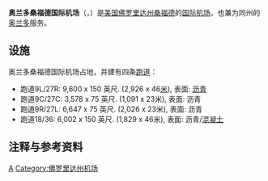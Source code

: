 {{distinguish|奥兰多国际机场}}

{{Infobox Airport
| airport_name = <center>奥兰多桑福德国际机场<br><small>{{lang|en|Orlando Sanford International Airport}}</small></center>
| IATA         = SFB
| ICAO         = KSFB
| FAA          = SFB
| type         = [[民用航空|民用]]
| run by       = 桑福德机场管理局
| city         = [[美国|美国]][[大奥兰多|大奥兰多]]
| location     = [[佛罗里达州|佛罗里达州]][[桑福德_(佛罗里达州)|桑福德]]
| elevation    = 17米
| coordinates  = {{coord|28|46|40|N|081|14|15|W|region:US_type:airport}}
| website      = 
| r1-number    = 9C/27C
| r1-length-f  = 3,578
| r1-length-m  = 1,091
| r1-surface   = Asphalt
| r2-number    = 9L/27R
| r2-length-f  = 9,600
| r2-length-m  = 2,926
| r2-surface   = Asphalt
| r3-number    = 9R/27L
| r3-length-f  = 3,500
| r3-length-m  = 1,067
| r3-surface   = Asphalt
| r4-number    = 18/36
| r4-length-f  = 6,002
| r4-length-m  = 1,829
| r4-surface   = Asphalt/Concrete
| stat-year    = 2007
| stat1-header = Aircraft operations
| stat1-data   = 320,884
| stat2-header = Based aircraft
| stat2-data   = 309
| footnotes    = Source: [[Federal_Aviation_Administration|Federal Aviation Administration]]<ref name=FAA>{{FAA-airport|ID=SFB|use=PU|own=PU|site=03407.1*A}}, effective 2007-12-20</ref>
}}

'''奥兰多桑福德国际机场'''（{{lang-en|Orlando Sanford International Airport}}，{{airport codes|SFB|KSFB|SFB}}）是[[美国|美国]][[佛罗里达州|佛罗里达州]][[桑福德_(佛罗里达州)|桑福德]]的[[国际机场|国际]][[机场|机场]]，也兼为同州的[[奥兰多_(佛罗里达州)|奥兰多]]服务。

== 设施 ==
奥兰多桑福德国际机场占地{{convert|2010|acre|ha|0|lk=on}}，并建有四条[[跑道|跑道]]：
* 跑道9L/27R: 9,600 x 150 英尺. (2,926 x 46[[米_(單位)|米]]), 表面: [[沥青|沥青]]
* 跑道9C/27C: 3,578 x 75 英尺. (1,091 x 23米), 表面: 沥青
* 跑道9R/27L: 6,647 x 75 英尺. (2,026 x 23米), 表面: 沥青
* 跑道18/36: 6,002 x 150 英尺. (1,829 x 46米), 表面: 沥青/[[混凝土|混凝土]]

== 注释与参考资料 ==
{{Reflist|2}}

[[Category:美国机场|A]]
{{机场小作品}}
[[Category:佛罗里达州机场|Category:佛罗里达州机场]]